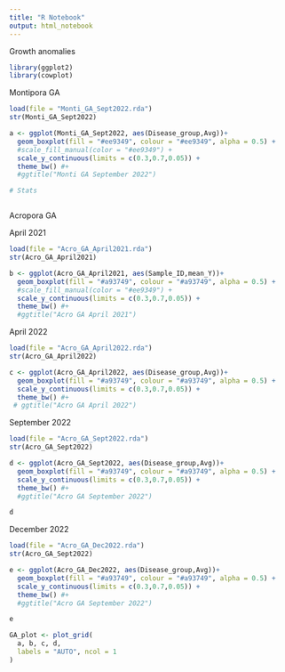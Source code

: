 ```yaml
---
title: "R Notebook"
output: html_notebook
---
```

Growth anomalies

```r

library(ggplot2)
library(cowplot)

```

Montipora GA
```r

load(file = "Monti_GA_Sept2022.rda")
str(Monti_GA_Sept2022)

a <- ggplot(Monti_GA_Sept2022, aes(Disease_group,Avg))+
  geom_boxplot(fill = "#ee9349", colour = "#ee9349", alpha = 0.5) +
  #scale_fill_manual(color = "#ee9349") +
  scale_y_continuous(limits = c(0.3,0.7,0.05)) +
  theme_bw() #+ 
  #ggtitle("Monti GA September 2022")

# Stats 



```

Acropora GA 

April 2021 

```r
load(file = "Acro_GA_April2021.rda")
str(Acro_GA_April2021)

b <- ggplot(Acro_GA_April2021, aes(Sample_ID,mean_Y))+
  geom_boxplot(fill = "#a93749", colour = "#a93749", alpha = 0.5) +
  #scale_fill_manual(color = "#ee9349") +
  scale_y_continuous(limits = c(0.3,0.7,0.05)) +
  theme_bw() #+
  #ggtitle("Acro GA April 2021")

```

April 2022 

```r

load(file = "Acro_GA_April2022.rda")
str(Acro_GA_April2022)

c <- ggplot(Acro_GA_April2022, aes(Disease_group,Avg))+
  geom_boxplot(fill = "#a93749", colour = "#a93749", alpha = 0.5) +
  scale_y_continuous(limits = c(0.3,0.7,0.05)) +
  theme_bw() #+ 
 # ggtitle("Acro GA April 2022")

```

September 2022

```r

load(file = "Acro_GA_Sept2022.rda")
str(Acro_GA_Sept2022)

d <- ggplot(Acro_GA_Sept2022, aes(Disease_group,Avg))+
  geom_boxplot(fill = "#a93749", colour = "#a93749", alpha = 0.5) +
  scale_y_continuous(limits = c(0.3,0.7,0.05)) +
  theme_bw() #+ 
  #ggtitle("Acro GA September 2022")

d

```

December 2022


```r

load(file = "Acro_GA_Dec2022.rda")
str(Acro_GA_Sept2022)

e <- ggplot(Acro_GA_Dec2022, aes(Disease_group,Avg))+
  geom_boxplot(fill = "#a93749", colour = "#a93749", alpha = 0.5) +
  scale_y_continuous(limits = c(0.3,0.7,0.05)) +
  theme_bw() #+ 
  #ggtitle("Acro GA September 2022")

e

```

```r
GA_plot <- plot_grid(
  a, b, c, d,
  labels = "AUTO", ncol = 1
)
```


